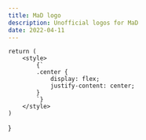 ```yaml
---
title: MaD logo
description: Unofficial logos for MaD
date: 2022-04-11
---
```


    return (
        <style>
            {`
            .center {
                display: flex;
                justify-content: center;
            }
            `}
        </style>
    )
}

<Style />

<div class="center">
![Unofficial MaD logo](./logo.svg)
</div>

<div class="center">
Licensed under the MIT License
</div>

<div class="center">
More info [here](https://github.com/Its-Just-Nans/website-articles/blob/main/logo-mad/)
</div>